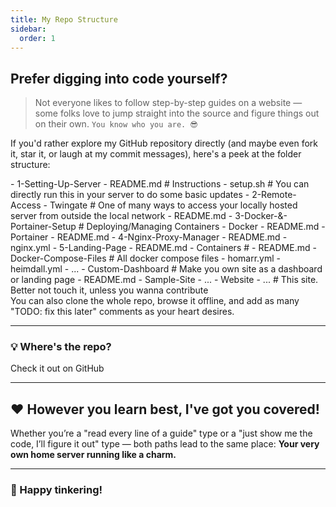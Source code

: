 ```yaml
---
title: My Repo Structure
sidebar:
  order: 1
---
```



## Prefer digging into code yourself?

> Not everyone likes to follow step-by-step guides on a website — some folks love to jump straight into the source and figure things out on their own.
> `You know who you are. 😎`

If you'd rather explore my GitHub repository directly (and maybe even fork it, star it, or laugh at my commit messages), here's a peek at the folder structure:

<FileTree>
    - 1-Setting-Up-Server
        - README.md     # Instructions
        - setup.sh      # You can directly run this in your server to do some basic updates
    - 2-Remote-Access
        - Twingate      # One of many ways to access your locally hosted server from outside the local network
            - README.md
    - 3-Docker-&-Portainer-Setup    # Deploying/Managing Containers
        - Docker
            - README.md
        - Portainer
            - README.md
    - 4-Nginx-Proxy-Manager
        - README.md
        - nginx.yml
    - 5-Landing-Page
        - README.md
        - Containers #
            - README.md
            - Docker-Compose-Files # All docker compose files
                - homarr.yml
                - heimdall.yml
                - ...
        - Custom-Dashboard # Make you own site as a dashboard or landing page
            - README.md
            - Sample-Site
                - ...
    - Website
        - ...       # This site. Better not touch it, unless you wanna contribute

</FileTree>

<Aside>
    You can also clone the whole repo, browse it offline, and add as many "TODO: fix this later" comments as your heart desires.
</Aside>

---

### 💡 Where's the repo?

<LinkButton href="https://github.com/deepesh611/Home-Server" variant="secondary" icon="external" target="_blank">
    Check it out on GitHub
</LinkButton>

---

## ❤️ However you learn best, I've got you covered!

Whether you’re a "read every line of a guide" type or a "just show me the code, I’ll figure it out" type — both paths lead to the same place:
**Your very own home server running like a charm.**

---

### 🚀 Happy tinkering!
